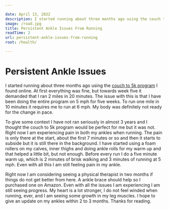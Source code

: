 ```yaml
---

date: April 13, 2022
description: I started running about three months ago using the couch to 5k program I found online. At first everything was fine, but towards week five it demanded that I ran 2 miles in 20 minutes.
image: /road.jpg
title: Persistent Ankle Issues From Running
readTime: 2
url: persistent-ankle-issues-from-running
root: /health/

---
```


# Persistent Ankle Issues

I started running about three months ago using the [couch to 5k program](http://www.c25k.com/) I found online. At first everything was fine, but towards week five it demanded that I ran 2 miles in 20 minutes. The issue with this is that I have been doing the entire program on 5 mph for five weeks. To run one mile in 10 minutes it requires me to run at 6 mph. My body was definitely not ready for the change in pace.

To give some context I have not ran seriously in almost 3 years and I thought the couch to 5k program would be perfect for me but it was not. Right now I am experiencing pain in both my ankles when running. The pain is only there at the start, about the first 7 minutes or so and then it starts to subside but it is still there in the background. I have started using a foam rollers on my calves, inner thighs and doing ankle rolls for my warm up and that helped a little bit, but not enough. Before every run I do a five minute warm up, which is 2 minutes of brisk walking and 3 minutes of running at 5 mph. Even with all this I am still feeling pain in my ankle.

Right now I am considering seeing a physical therapist in two months if things do not get better from here. A ankle brace should help so I purchased one on Amazon. Even with all the issues I am experiencing I am still seeing progress. My heart is a lot stronger, I do not feel winded when running, ever, and I am seeing some growth in my leg muscles. I hope to give an update on my ankles within 2 to 3 months. Thanks for reading.
